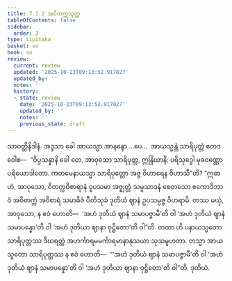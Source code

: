 ```yaml
---
title: 7.1.2 အဝိတက္ကသုတ္တ
tableOfContents: false
sidebar:
  order: 2
type: tipitaka
basket: su
book: sn
review:
  current: review
  updated: '2025-10-23T09:13:52.917027'
  updated_by: ''
  notes: ''
  history:
  - state: review
    date: '2025-10-23T09:13:52.917027'
    updated_by: ''
    notes: ''
    previous_state: draft
---
```



<ReviewStatus review={frontmatter.review} showDetails={true} />

<HypothesisAnnotation frontmatter={frontmatter} />

<DynamicBreadcrumb />

<Division number="333" book="sn" e="ch" v="18" p="328">

<Paragraph number="1121" book="sn">
သာဝတ္ထိနိဒါနံ. အဒ္ဒသာ ခေါ အာယသ္မာ အာနန္ဒော …ပေ…  အာယသ္မန္တံ သာရိပုတ္တံ ဧတဒဝေါစ—  “ဝိပ္ပသန္နာနိ ခေါ တေ, အာဝုသော သာရိပုတ္တ, ဣန္ဒြိယာနိ; ပရိသုဒ္ဓေါ မုခဝဏ္ဏော ပရိယောဒါတော. ကတမေနာယသ္မာ သာရိပုတ္တော အဇ္ဇ ဝိဟာရေန ဝိဟာသီ”တိ?
</Paragraph>

<Paragraph number="1122" book="sn">
“ဣဓာဟံ, အာဝုသော, ဝိတက္ကဝိစာရာနံ ဝူပသမာ အဇ္ဈတ္တံ သမ္ပသာဒနံ စေတသော ဧကောဒိဘာဝံ အဝိတက္ကံ အဝိစာရံ သမာဓိဇံ ပီတိသုခံ ဒုတိယံ ဈာနံ ဥပသမ္ပဇ္ဇ ဝိဟရာမိ. တဿ မယှံ, အာဝုသော, န ဧဝံ ဟောတိ—  ‘အဟံ ဒုတိယံ ဈာနံ သမာပဇ္ဇာမီ’တိ ဝါ ‘အဟံ ဒုတိယံ ဈာနံ သမာပန္နော’တိ ဝါ ‘အဟံ ဒုတိယာ ဈာနာ ဝုဋ္ဌိတော’တိ ဝါ”တိ. တထာ ဟိ ပနာယသ္မတော သာရိပုတ္တဿ ဒီဃရတ္တံ အဟင်္ကာရမမင်္ကာရမာနာနုသယာ သုသမူဟတာ. တသ္မာ အာယသ္မတော သာရိပုတ္တဿ န ဧဝံ ဟောတိ—  “‘အဟံ ဒုတိယံ ဈာနံ သမာပဇ္ဇာမီ’တိ ဝါ ‘အဟံ ဒုတိယံ ဈာနံ သမာပန္နော’တိ ဝါ ‘အဟံ ဒုတိယာ ဈာနာ ဝုဋ္ဌိတော’တိ ဝါ”တိ.

</Paragraph>
</Division>

<Paragraph number="1123" type="center" book="sn">
ဒုတိယံ.
</Paragraph>